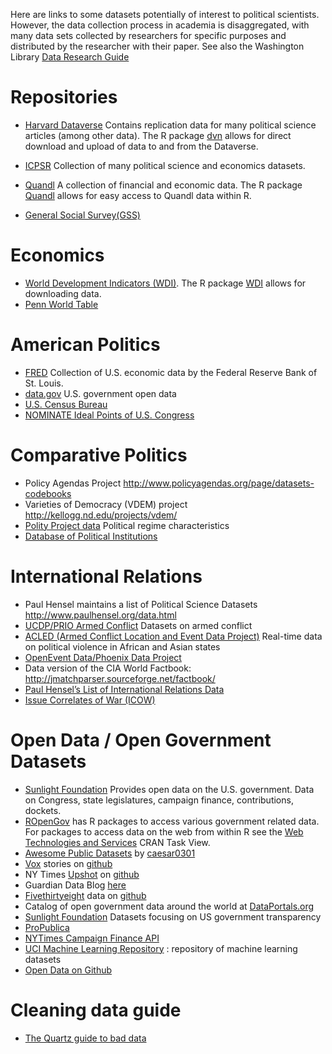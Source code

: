 <!--
.. title: List of Data
-->

Here are links to some datasets potentially of interest to political scientists. However, the data collection process in academia is disaggregated, with many data sets collected by researchers for specific purposes and distributed by the researcher with their paper. 
See also the Washington Library [Data Research Guide](http://guides.lib.uw.edu/c.php?g=341607&p=2299327)

# Repositories

- [Harvard Dataverse](https://dataverse.harvard.edu/) Contains replication data for many political science articles (among other data). The R package [dvn](https://cran.r-project.org/web/packages/dvn/index.html) allows for direct download and upload of data to and from the Dataverse.
- [ICPSR](http://www.icpsr.umich.edu/icpsrweb/landing.jsp) Collection of many political science and economics datasets.

- [Quandl](https://www.quandl.com/) A collection of financial and economic data. The R package [Quandl](https://www.quandl.com/tools/r) allows for easy access to Quandl data within R.
- [General Social Survey(GSS)](http://www3.norc.org/GSS+Website/)

# Economics

- [World Development Indicators (WDI)](http://data.worldbank.org/data-catalog/world-development-indicators). The R package [WDI](https://cran.r-project.org/web/packages/WDI/index.html) allows for downloading data.
- [Penn World Table](http://cid.econ.ucdavis.edu/pwt.html)

# American Politics

- [FRED](https://research.stlouisfed.org/fred2/) Collection of U.S. economic data by the Federal Reserve Bank of St. Louis.
- [data.gov](https://cran.r-project.org/web/views/WebTechnologies.html) U.S. government open data
- [U.S. Census Bureau](http://www.census.gov/) 
- [NOMINATE Ideal Points of U.S. Congress](http://voteview.com/)

# Comparative Politics

- Policy Agendas Project <http://www.policyagendas.org/page/datasets-codebooks>
- Varieties of Democracy (VDEM) project <http://kellogg.nd.edu/projects/vdem/>
- [Polity Project data](http://www.systemicpeace.org/polity/polity4.htm) Political regime characteristics
- [Database of Political Institutions](http://econ.worldbank.org/WBSITE/EXTERNAL/EXTDEC/EXTRESEARCH/0,,contentMDK:20649465~pagePK:64214825~piPK:64214943~theSitePK:469382,00.html)


# International Relations

- Paul Hensel maintains a list of Political Science Datasets <http://www.paulhensel.org/data.html>
- [UCDP/PRIO Armed Conflict](http://www.pcr.uu.se/research/ucdp/datasets/ucdp_prio_armed_conflict_dataset/) Datasets on armed conflict
- [ACLED (Armed Conflict Location and Event Data Project)](http://www.acleddata.com/data/) Real-time data on political violence in African and Asian states
- [OpenEvent Data/Phoenix Data Project](http://openeventdata.org/datasets/OEDA.datasets.php)
- Data version of the CIA World Factbook: <http://jmatchparser.sourceforge.net/factbook/>
- [Paul Hensel&rsquo;s List of International Relations Data](http://www.paulhensel.org/data.html)
- [Issue Correlates of War (ICOW)](http://www.paulhensel.org/icow.html)

# Open Data / Open Government Datasets

- [Sunlight Foundation](http://sunlightfoundation.com/) Provides open data on the U.S. government. Data on Congress, state legislatures, campaign finance, contributions, dockets.
- [ROpenGov](https://ropengov.github.io/) has R packages to access various government related data. For packages to access data on the web from within R see the [Web Technologies and Services](https://cran.r-project.org/web/views/WebTechnologies.html) CRAN Task View.
- [Awesome Public Datasets](https://github.com/caesar0301/awesome-public-datasets) by [caesar0301](https://github.com/caesar0301)
- [Vox](http://www.vox.com/) stories on [github](https://github.com/voxmedia/data-projects)
- NY Times [Upshot](http://www.nytimes.com/upshot/) on [github](https://github.com/TheUpshot)
- Guardian Data Blog [here](http://www.theguardian.com/news/datablog/interactive/2013/jan/14/all-our-datasets-index)
- [Fivethirtyeight](http://fivethirtyeight.com) data on [github](https://github.com/fivethirtyeight/data)
- Catalog of open government data around the world at [DataPortals.org](http://dataportals.org)
- [Sunlight Foundation](http://sunlightfoundation.com/)  Datasets focusing on US government transparency
- [ProPublica](https://www.propublica.org/data/)
- [NYTimes Campaign Finance API](http://developer.nytimes.com/docs/campaign_finance_api/)
- [UCI Machine Learning Repository](http://archive.ics.uci.edu/ml/) : repository of machine learning datasets
- [Open Data on Github](https://github.com/showcases/open-data)

# Cleaning data guide

- [The Quartz guide to bad data](https://github.com/Quartz/bad-data-guide)
